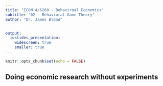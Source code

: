 ---
title: "ECON 4/6260 - Behaviroal Economics"
subtitle: "02 - Behavioral Game Theory"
author: "Dr. James Bland"


output:
  ioslides_presentation:
    widescreen: true
    smaller: true
---

```{r setup, include=FALSE}
knitr::opts_chunk$set(echo = FALSE)
```


## Doing economic research without experiments
